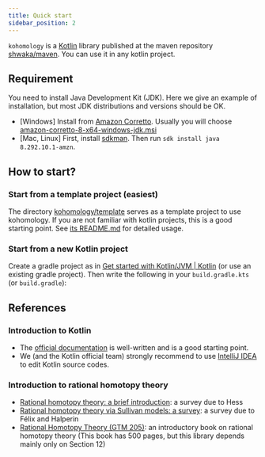 ```yaml
---
title: Quick start
sidebar_position: 2
---
```


`kohomology` is a [Kotlin](https://kotlinlang.org/) library published at the maven repository [shwaka/maven](https://github.com/shwaka/maven).
You can use it in any kotlin project.

## Requirement
You need to install Java Development Kit (JDK).
Here we give an example of installation, but most JDK distributions and versions should be OK.

- [Windows] Install from [Amazon Corretto](https://docs.aws.amazon.com/corretto/latest/corretto-8-ug/downloads-list.html). Usually you will choose [amazon-corretto-8-x64-windows-jdk.msi](https://corretto.aws/downloads/latest/amazon-corretto-8-x64-windows-jdk.msi)
- [Mac, Linux] First, install [sdkman](https://sdkman.io/). Then run `sdk install java 8.292.10.1-amzn`.

## How to start?
### Start from a template project (easiest)
The directory [kohomology/template](https://github.com/shwaka/kohomology/tree/main/template) serves as a template project to use kohomology.
If you are not familiar with kotlin projects, this is a good starting point.
See [its README.md](https://github.com/shwaka/kohomology/blob/main/template/README.md) for detailed usage.

### Start from a new Kotlin project
Create a gradle project as in [Get started with Kotlin/JVM | Kotlin](https://kotlinlang.org/docs/jvm-get-started.html)
(or use an existing gradle project).
Then write the following in your `build.gradle.kts` (or `build.gradle`):


<BuildGradleDocument/>

## References
### Introduction to Kotlin
- The [official documentation](https://kotlinlang.org/docs/home.html) is well-written and is a good starting point.
- We (and the Kotlin official team) strongly recommend to use [IntelliJ IDEA](https://www.jetbrains.com/idea/download/#section=linux)
  to edit Kotlin source codes.

### Introduction to rational homotopy theory
- [Rational homotopy theory: a brief introduction](https://arxiv.org/abs/math/0604626): a survey due to Hess
- [Rational homotopy theory via Sullivan models: a survey](https://arxiv.org/abs/1708.05245): a survey due to Félix and Halperin
- [Rational Homotopy Theory (GTM 205)](https://link.springer.com/book/10.1007/978-1-4613-0105-9): an introductory book on rational homotopy theory (This book has 500 pages, but this library depends mainly only on Section 12)
